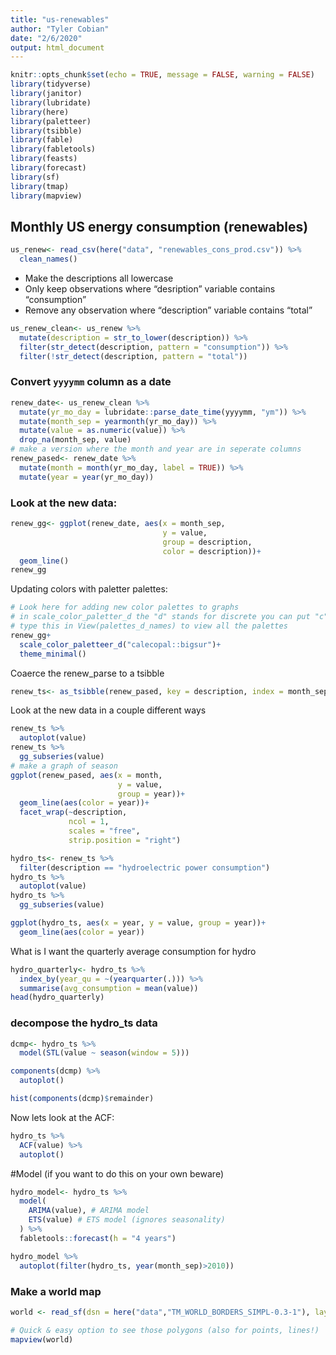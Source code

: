 ```yaml
---
title: "us-renewables"
author: "Tyler Cobian"
date: "2/6/2020"
output: html_document
---
```

```r
knitr::opts_chunk$set(echo = TRUE, message = FALSE, warning = FALSE)
library(tidyverse)
library(janitor)
library(lubridate)
library(here)
library(paletteer)
library(tsibble)
library(fable)
library(fabletools)
library(feasts)
library(forecast)
library(sf)
library(tmap)
library(mapview)
```

## Monthly US energy consumption (renewables)
```r
us_renew<- read_csv(here("data", "renewables_cons_prod.csv")) %>% 
  clean_names()
```

- Make the descriptions all lowercase
- Only keep observations where "desription" variable contains "consumption"
- Remove any observation where "description" variable contains "total"
```r
us_renew_clean<- us_renew %>% 
  mutate(description = str_to_lower(description)) %>% 
  filter(str_detect(description, pattern = "consumption")) %>% 
  filter(!str_detect(description, pattern = "total"))
```

### Convert `yyyymm` column as a date
```r
renew_date<- us_renew_clean %>% 
  mutate(yr_mo_day = lubridate::parse_date_time(yyyymm, "ym")) %>% 
  mutate(month_sep = yearmonth(yr_mo_day)) %>% 
  mutate(value = as.numeric(value)) %>% 
  drop_na(month_sep, value)
# make a version where the month and year are in seperate columns
renew_pased<- renew_date %>% 
  mutate(month = month(yr_mo_day, label = TRUE)) %>% 
  mutate(year = year(yr_mo_day))
```

### Look at the new data:
```r
renew_gg<- ggplot(renew_date, aes(x = month_sep, 
                                  y = value, 
                                  group = description,  
                                  color = description))+
  geom_line()
renew_gg
```

Updating colors with paletter palettes:
```r
# Look here for adding new color palettes to graphs
# in scale_color_paletter_d the "d" stands for discrete you can put "c" and get continuous palettes
# type this in View(palettes_d_names) to view all the palettes
renew_gg+
  scale_color_paletteer_d("calecopal::bigsur")+
  theme_minimal()
```

Coaerce the renew_parse to a tsibble
```r
renew_ts<- as_tsibble(renew_pased, key = description, index = month_sep)
```

Look at the new data in a couple different ways
```r
renew_ts %>% 
  autoplot(value)
renew_ts %>% 
  gg_subseries(value)
# make a graph of season 
ggplot(renew_pased, aes(x = month,
                        y = value,
                        group = year))+
  geom_line(aes(color = year))+
  facet_wrap(~description,
             ncol = 1,
             scales = "free",
             strip.position = "right")
```

```r
hydro_ts<- renew_ts %>% 
  filter(description == "hydroelectric power consumption")
hydro_ts %>% 
  autoplot(value)
hydro_ts %>% 
  gg_subseries(value)

ggplot(hydro_ts, aes(x = year, y = value, group = year))+
  geom_line(aes(color = year))
```

What is I want the quarterly average consumption for hydro
```r
hydro_quarterly<- hydro_ts %>% 
  index_by(year_qu = ~(yearquarter(.))) %>% 
  summarise(avg_consumption = mean(value))
head(hydro_quarterly)
```

### decompose the hydro_ts data
```r
dcmp<- hydro_ts %>% 
  model(STL(value ~ season(window = 5)))

components(dcmp) %>% 
  autoplot()
```

```r
hist(components(dcmp)$remainder)
```

Now lets look at the ACF:
```r
hydro_ts %>% 
  ACF(value) %>% 
  autoplot()
```

#Model (if you want to do this on your own beware)
```r
hydro_model<- hydro_ts %>% 
  model(
    ARIMA(value), # ARIMA model
    ETS(value) # ETS model (ignores seasonality)
  ) %>% 
  fabletools::forecast(h = "4 years")

hydro_model %>% 
  autoplot(filter(hydro_ts, year(month_sep)>2010))
```

### Make a world map
```r
world <- read_sf(dsn = here("data","TM_WORLD_BORDERS_SIMPL-0.3-1"), layer = "TM_WORLD_BORDERS_SIMPL-0.3") %>% clean_names()

# Quick & easy option to see those polygons (also for points, lines!)
mapview(world)

```













